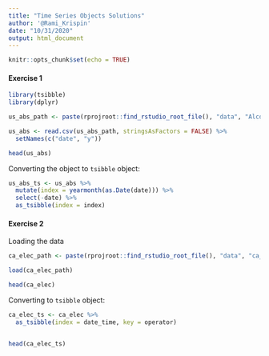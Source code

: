 ```yaml
---
title: "Time Series Objects Solutions"
author: '@Rami_Krispin'
date: "10/31/2020"
output: html_document
---
```


```r
knitr::opts_chunk$set(echo = TRUE)
```


#### Exercise 1

```r
library(tsibble)
library(dplyr)

us_abs_path <- paste(rprojroot::find_rstudio_root_file(), "data", "Alcoholic Beverages Sales.csv", sep = "/")

us_abs <- read.csv(us_abs_path, stringsAsFactors = FALSE) %>%
  setNames(c("date", "y")) 

head(us_abs)
```

Converting the object to `tsibble` object:

```r
us_abs_ts <- us_abs %>%
  mutate(index = yearmonth(as.Date(date))) %>%
  select(-date) %>%
  as_tsibble(index = index)
```

#### Exercise 2

Loading the data

```r
ca_elec_path <- paste(rprojroot::find_rstudio_root_file(), "data", "ca_elec.rda", sep = "/")

load(ca_elec_path)

head(ca_elec)
```

Converting to `tsibble` object:

```r
ca_elec_ts <- ca_elec %>%
  as_tsibble(index = date_time, key = operator)


head(ca_elec_ts)
```


